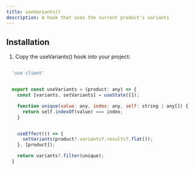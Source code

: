 ```yaml
---
title: useVariants()
description: A hook that uses the current product's variants
---
```



## Installation

1. Copy the useVariants() hook into your project:

```jsx

  'use client'


  export const useVariants = (product: any) => {
    const [variants, setVariants] = useState([]);

    function unique(value: any, index: any, self: string | any[]) {
      return self.indexOf(value) === index;
    }


    useEffect(() => {
      setVariants(product?.variants?.results?.flat()); 
    }, [product]);

    return variants?.filter(unique);
  }



```
